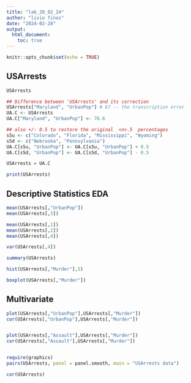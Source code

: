 ---
title: "lab_28_02_24"
author: "livio finos"
date: "2024-02-28"
output: 
  html_document: 
    toc: true
---

```{r setup, include=FALSE}
knitr::opts_chunk$set(echo = TRUE)
```

## USArrests

```{r cars}
USArrests

## Difference between 'USArrests' and its correction
USArrests["Maryland", "UrbanPop"] # 67 -- the transcription error
UA.C <- USArrests
UA.C["Maryland", "UrbanPop"] <- 76.6

## also +/- 0.5 to restore the original  <n>.5  percentages
s5u <- c("Colorado", "Florida", "Mississippi", "Wyoming")
s5d <- c("Nebraska", "Pennsylvania")
UA.C[s5u, "UrbanPop"] <- UA.C[s5u, "UrbanPop"] + 0.5
UA.C[s5d, "UrbanPop"] <- UA.C[s5d, "UrbanPop"] - 0.5

USArrests = UA.C

print(USArrests)

```

## Descriptive Statistics EDA

```{r}
mean(USArrests[,"UrbanPop"])
mean(USArrests[,3])

mean(USArrests[,1])
mean(USArrests[,2])
mean(USArrests[,4])

var(USArrests[,4])

summary(USArrests)

hist(USArrests[,"Murder"],5)

boxplot(USArrests[,"Murder"])

```
## Multivariate

```{r}
plot(USArrests[,"UrbanPop"],USArrests[,"Murder"])
cor(USArrests[,"UrbanPop"],USArrests[,"Murder"])


plot(USArrests[,"Assault"],USArrests[,"Murder"])
cor(USArrests[,"Assault"],USArrests[,"Murder"])


require(graphics)
pairs(USArrests, panel = panel.smooth, main = "USArrests data")

cor(USArrests)
```

